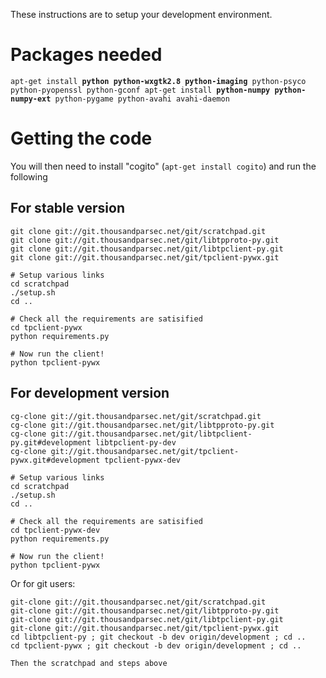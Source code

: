 These instructions are to setup your development environment. 

= Packages needed =

<tt>
apt-get install <b>python python-wxgtk2.8 python-imaging</b> python-psyco python-pyopenssl python-gconf
apt-get install <b>python-numpy python-numpy-ext</b> python-pygame python-avahi avahi-daemon
</tt>

= Getting the code =

You will then need to install "cogito" (<tt>apt-get install cogito</tt>) and run the following

== For stable version ==
<pre>
git clone git://git.thousandparsec.net/git/scratchpad.git
git clone git://git.thousandparsec.net/git/libtpproto-py.git
git clone git://git.thousandparsec.net/git/libtpclient-py.git
git clone git://git.thousandparsec.net/git/tpclient-pywx.git

# Setup various links
cd scratchpad
./setup.sh
cd ..

# Check all the requirements are satisified
cd tpclient-pywx
python requirements.py

# Now run the client!
python tpclient-pywx
</pre>

== For development version ==
<pre>
cg-clone git://git.thousandparsec.net/git/scratchpad.git
cg-clone git://git.thousandparsec.net/git/libtpproto-py.git
cg-clone git://git.thousandparsec.net/git/libtpclient-py.git#development libtpclient-py-dev
cg-clone git://git.thousandparsec.net/git/tpclient-pywx.git#development tpclient-pywx-dev

# Setup various links
cd scratchpad
./setup.sh
cd ..

# Check all the requirements are satisified
cd tpclient-pywx-dev
python requirements.py

# Now run the client!
python tpclient-pywx
</pre>

Or for git users:
<pre>
git-clone git://git.thousandparsec.net/git/scratchpad.git
git-clone git://git.thousandparsec.net/git/libtpproto-py.git
git-clone git://git.thousandparsec.net/git/libtpclient-py.git
git-clone git://git.thousandparsec.net/git/tpclient-pywx.git
cd libtpclient-py ; git checkout -b dev origin/development ; cd ..
cd tpclient-pywx ; git checkout -b dev origin/development ; cd ..

Then the scratchpad and steps above
</pre>